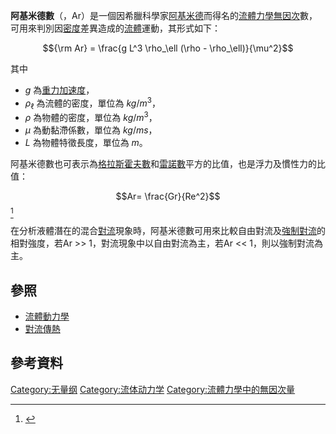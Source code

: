 {{NoteTA |G1=Math}}
'''阿基米德數'''（{{lang-en|'''Archimedes number'''}}，Ar）是一個因希臘科學家[[阿基米德|阿基米德]]而得名的[[流體力學|流體力學]][[無因次|無因次]]數，可用來判別因[[密度|密度]]差異造成的[[流體|流體]]運動，其形式如下：

:<math>{\rm Ar} = \frac{g L^3 \rho_\ell (\rho - \rho_\ell)}{\mu^2}</math>

其中
* <math>g</math> 為[[重力加速度|重力加速度]]，
* <math>\rho_\ell</math> 為流體的密度，單位為 <math>kg/m^3</math>，
* <math>\rho</math> 為物體的密度，單位為 <math>kg/m^3</math>，
* <math>\mu</math> 為動黏滯係數，單位為 <math>kg/m s</math>，
* <math>L</math> 為物體特徵長度，單位為 <math>m</math>。

阿基米德數也可表示為[[格拉斯霍夫數|格拉斯霍夫數]]和[[雷諾數|雷諾數]]平方的比值，也是浮力及慣性力的比值：

:<math> Ar= \frac{Gr}{Re^2} </math> <ref>{{cite book | author=Incropera, F. P.| title=Fundamentals of Heat and Mass Transfer, 5th Ed.| publisher=Wiley| year=2001 | id=ISBN 978-0471386506 }}</ref>

在分析液體潛在的混合[[對流|對流]]現象時，阿基米德數可用來比較自由對流及[[強制對流|強制對流]]的相對強度，若Ar >> 1，對流現象中以自由對流為主，若Ar << 1，則以強制對流為主。

==參照==
*[[流體動力學|流體動力學]]
*[[對流傳熱|對流傳熱]]

== 參考資料 ==
{{reflist}}

{{NonDimFluMech}}

[[Category:无量纲|Category:无量纲]]
[[Category:流体动力学|Category:流体动力学]]
[[Category:流體力學中的無因次量|Category:流體力學中的無因次量]]

{{Physics-stub}}